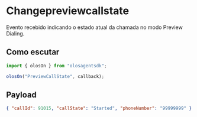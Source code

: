 # Changepreviewcallstate

Evento recebido indicando o estado atual da chamada no modo Preview Dialing.

## Como escutar

```js copy
import { olosOn } from "olosagentsdk";

olosOn("PreviewCallState", callback);
```

## Payload

```json copy
{ "callId": 91015, "callState": "Started", "phoneNumber": "99999999" }
```
